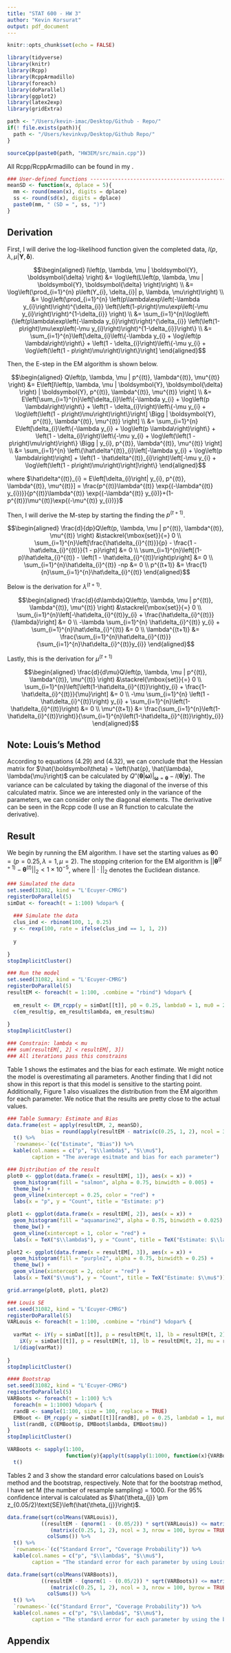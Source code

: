 ```yaml
---
title: "STAT 600 - HW 3"
author: "Kevin Korsurat"
output: pdf_document
---
```


```r
knitr::opts_chunk$set(echo = FALSE)

library(tidyverse)
library(knitr)
library(Rcpp)
library(RcppArmadillo)
library(foreach)
library(doParallel)
library(ggplot2)
library(latex2exp)
library(gridExtra)

path <- "/Users/kevin-imac/Desktop/Github - Repo/"
if(! file.exists(path)){
  path <- "/Users/kevinkvp/Desktop/Github Repo/"
}

sourceCpp(paste0(path, "HW3EM/src/main.cpp"))
```

All Rcpp/RcppArmadillo can be found in my [\textcolor{red}{GitHub}](https://github.com/skorsu/HW3EM).

```r

### User-defined functions -----------------------------------------------------
meanSD <- function(x, dplace = 5){
  mm <- round(mean(x), digits = dplace)
  ss <- round(sd(x), digits = dplace)
  paste0(mm, " (SD = ", ss, ")")
}
```

## Derivation

First, I will derive the log-likelihood function given the completed data, $l\left(p, \lambda, \mu | \boldsymbol{Y}, \boldsymbol{\delta} \right)$.

$$\begin{aligned}
l\left(p, \lambda, \mu | \boldsymbol{Y}, \boldsymbol{\delta} \right) &= \log\left(L\left(p, \lambda, \mu | \boldsymbol{Y}, \boldsymbol{\delta} \right)\right) \\
&= \log\left(\prod_{i=1}^{n} p\left(Y_{i}, \delta_{i}| p, \lambda, \mu\right)\right) \\
&= \log\left(\prod_{i=1}^{n} \left(p\lambda\exp\left(-\lambda y_{i}\right)\right)^{\delta_{i}} \left(\left(1-p\right)\mu\exp\left(-\mu y_{i}\right)\right)^{1-\delta_{i}} \right) \\
&= \sum_{i=1}^{n}\log\left\{\left(p\lambda\exp\left(-\lambda y_{i}\right)\right)^{\delta_{i}} \left(\left(1-p\right)\mu\exp\left(-\mu y_{i}\right)\right)^{1-\delta_{i}}\right\} \\
&= \sum_{i=1}^{n}\left[\delta_{i}\left\{-\lambda y_{i} + \log\left(p \lambda\right)\right\} + \left(1 - \delta_{i}\right)\left\{-\mu y_{i} + \log\left(\left(1 - p\right)\mu\right)\right\}\right]
\end{aligned}$$

Then, the E-step in the EM algorithm is shown below.

$$\begin{aligned}
Q\left(p, \lambda, \mu | p^{(t)}, \lambda^{(t)}, \mu^{(t)} \right) &= E\left[l\left(p, \lambda, \mu | \boldsymbol{Y}, \boldsymbol{\delta} \right) | \boldsymbol{Y}, p^{(t)}, \lambda^{(t)}, \mu^{(t)} \right] \\
&= E\left[\sum_{i=1}^{n}\left[\delta_{i}\left\{-\lambda y_{i} + \log\left(p \lambda\right)\right\} + \left(1 - \delta_{i}\right)\left\{-\mu y_{i} + \log\left(\left(1 - p\right)\mu\right)\right\}\right] \Bigg | \boldsymbol{Y}, p^{(t)}, \lambda^{(t)}, \mu^{(t)} \right] \\
&= \sum_{i=1}^{n} E\left[\delta_{i}\left\{-\lambda y_{i} + \log\left(p \lambda\right)\right\} + \left(1 - \delta_{i}\right)\left\{-\mu y_{i} + \log\left(\left(1 - p\right)\mu\right)\right\} \Bigg | y_{i}, p^{(t)}, \lambda^{(t)}, \mu^{(t)} \right] \\
&= \sum_{i=1}^{n} \left\{\hat\delta^{(t)}_{i}\left[-\lambda y_{i} + \log\left(p \lambda\right)\right]  + \left(1 - \hat\delta^{(t)}_{i}\right)\left[-\mu y_{i} + \log\left(\left(1 - p\right)\mu\right)\right]\right\}
\end{aligned}$$

where $\hat\delta^{(t)}_{i} = E\left[\delta_{i}\right| y_{i}, p^{(t)}, \lambda^{(t)}, \mu^{(t)}] = \frac{p^{(t)}\lambda^{(t)} \exp{(-\lambda^{(t)} y_{i})}}{p^{(t)}\lambda^{(t)} \exp{(-\lambda^{(t)} y_{i})}+(1-p^{(t)})\mu^{(t)}\exp{(-\mu^{(t)} y_{i})}}$

Then, I will derive the M-step by starting the finding the $p^{(t+1)}$.

$$\begin{aligned}
\frac{d}{dp}Q\left(p, \lambda, \mu | p^{(t)}, \lambda^{(t)}, \mu^{(t)} \right) &\stackrel{\mbox{set}}{=} 0 \\
\sum_{i=1}^{n}\left[\frac{\hat\delta_{i}^{(t)}}{p} - \frac{1 - \hat\delta_{i}^{(t)}}{1 - p}\right] &= 0 \\
\sum_{i=1}^{n}\left[(1-p)\hat\delta_{i}^{(t)} - \left(1 - \hat\delta_{i}^{(t)}\right)p\right] &= 0 \\
\sum_{i=1}^{n}\hat\delta_{i}^{(t)} -np &= 0 \\
p^{(t+1)} &= \frac{1}{n}\sum_{i=1}^{n}\hat\delta_{i}^{(t)}
\end{aligned}$$

Below is the derivation for $\lambda^{(t+1)}$.

$$\begin{aligned}
\frac{d}{d\lambda}Q\left(p, \lambda, \mu | p^{(t)}, \lambda^{(t)}, \mu^{(t)} \right) &\stackrel{\mbox{set}}{=} 0 \\
\sum_{i=1}^{n}\left[-\hat\delta_{i}^{(t)}y_{i} + \frac{\hat\delta_{i}^{(t)}}{\lambda}\right] &= 0 \\
-\lambda \sum_{i=1}^{n} \hat\delta_{i}^{(t)} y_{i} + \sum_{i=1}^{n}\hat\delta_{i}^{(t)} &= 0 \\
\lambda^{(t+1)} &= \frac{\sum_{i=1}^{n}\hat\delta_{i}^{(t)}}{\sum_{i=1}^{n}\hat\delta_{i}^{(t)}y_{i}}
\end{aligned}$$

Lastly, this is the derivation for $\mu^{(t+1)}$

$$\begin{aligned}
\frac{d}{d\mu}Q\left(p, \lambda, \mu | p^{(t)}, \lambda^{(t)}, \mu^{(t)} \right) &\stackrel{\mbox{set}}{=} 0 \\
\sum_{i=1}^{n}\left[\left(1-\hat\delta_{i}^{(t)}\right)y_{i} + \frac{1-\hat\delta_{i}^{(t)}}{\mu}\right] &= 0 \\
-\mu \sum_{i=1}^{n} \left(1 - \hat\delta_{i}^{(t)}\right) y_{i} + \sum_{i=1}^{n}\left(1-\hat\delta_{i}^{(t)}\right) &= 0 \\
\mu^{(t+1)} &= \frac{\sum_{i=1}^{n}\left(1-\hat\delta_{i}^{(t)}\right)}{\sum_{i=1}^{n}\left(1-\hat\delta_{i}^{(t)}\right)y_{i}}
\end{aligned}$$

## Note: Louis's Method

According to equations (4.29) and (4.32), we can conclude that the Hessian matrix for $\hat{\boldsymbol\theta} = \left(\hat{p}, \hat{\lambda}, \lambda{\mu}\right)$ can be calculated by $Q''\left(\boldsymbol\theta\Big|\boldsymbol{\omega}\right)\bigg|_{\boldsymbol{\omega} = \boldsymbol\theta} - l\left(\boldsymbol\theta\Big|\boldsymbol{y}\right)$. The variance can be calculated by taking the diagonal of the inverse of this calculated matrix. Since we are interested only in the variance of the parameters, we can consider only the diagonal elements. The derivative can be seen in the Rcpp code (I use an R function to calculate the derivative).

## Result

We begin by running the EM algorithm. I have set the starting values as $\boldsymbol{\theta}{0} = \left(p = 0.25, \lambda = 1, \mu = 2\right)$. The stopping criterion for the EM algorithm is $||\boldsymbol{\theta}^{(t+1)} - \boldsymbol{\theta}^{(t)}||_{2} < 1 \times 10^{-5}$, where $||\cdot||_{2}$ denotes the Euclidean distance.

```r

### Simulated the data
set.seed(31082, kind = "L'Ecuyer-CMRG")
registerDoParallel(5)
simDat <- foreach(t = 1:100) %dopar% {
  
  ### Simulate the data
  clus_ind <- rbinom(100, 1, 0.25)
  y <- rexp(100, rate = ifelse(clus_ind == 1, 1, 2))
  
  y
  
}
stopImplicitCluster()

### Run the model
set.seed(31082, kind = "L'Ecuyer-CMRG")
registerDoParallel(5)
resultEM <- foreach(t = 1:100, .combine = "rbind") %dopar% {
  
  em_result <- EM_rcpp(y = simDat[[t]], p0 = 0.25, lambda0 = 1, mu0 = 2, eps = 1e-10)
  c(em_result$p, em_result$lambda, em_result$mu)
  
}
stopImplicitCluster()

### Constrain: lambda < mu
### sum(resultEM[, 2] < resultEM[, 3])
### All iterations pass this constrains
``` 

Table 1 shows the estimates and the bias for each estimate. We might notice the model is overestimating all parameters. Another finding that I did not show in this report is that this model is sensitive to the starting point. Additionally, Figure 1 also visualizes the distribution from the EM algorithm for each parameter. We notice that the results are pretty close to the actual values.

```r

### Table Summary: Estimate and Bias
data.frame(est = apply(resultEM, 2, meanSD), 
           bias = round(apply(resultEM - matrix(c(0.25, 1, 2), ncol = 3, nrow = 100, byrow = TRUE), 2, mean), 5)) %>%
  t() %>%
  `rownames<-`(c("Estimate", "Bias")) %>%
  kable(col.names = c("p", "$\\lambda$", "$\\mu$"),
        caption = "The average esitmate and bias for each parameter")
```

```r

### Distribution of the result
plot0 <- ggplot(data.frame(x = resultEM[, 1]), aes(x = x)) +
  geom_histogram(fill = "salmon", alpha = 0.75, binwidth = 0.005) +
  theme_bw() +
  geom_vline(xintercept = 0.25, color = "red") +
  labs(x = "p", y = "Count", title = "Estimate: p")

plot1 <- ggplot(data.frame(x = resultEM[, 2]), aes(x = x)) +
  geom_histogram(fill = "aquamarine2", alpha = 0.75, binwidth = 0.025) +
  theme_bw() +
  geom_vline(xintercept = 1, color = "red") +
  labs(x = TeX("$\\lambda$"), y = "Count", title = TeX("Estimate: $\\lambda$"))

plot2 <- ggplot(data.frame(x = resultEM[, 3]), aes(x = x)) +
  geom_histogram(fill = "purple2", alpha = 0.75, binwidth = 0.25) +
  theme_bw() +
  geom_vline(xintercept = 2, color = "red") +
  labs(x = TeX("$\\mu$"), y = "Count", title = TeX("Estimate: $\\mu$"))

grid.arrange(plot0, plot1, plot2)
```

```r

### Louis SE
set.seed(31082, kind = "L'Ecuyer-CMRG")
registerDoParallel(5)
VARLouis <- foreach(t = 1:100, .combine = "rbind") %dopar% {
  
  varMat <- iY(y = simDat[[t]], p = resultEM[t, 1], lb = resultEM[t, 2], mu = resultEM[t, 3]) - 
    iX(y = simDat[[t]], p = resultEM[t, 1], lb = resultEM[t, 2], mu = resultEM[t, 3])
  1/(diag(varMat))
  
}
stopImplicitCluster()
```

```r

#### Bootstrap
set.seed(31082, kind = "L'Ecuyer-CMRG")
registerDoParallel(5)
VARBoots <- foreach(t = 1:100) %:%
  foreach(m = 1:1000) %dopar% {
  randB <- sample(1:100, size = 100, replace = TRUE)
  EMBoot <- EM_rcpp(y = simDat[[t]][randB], p0 = 0.25, lambda0 = 1, mu0 = 2, eps = 1e-5)
  list(randB, c(EMBoot$p, EMBoot$lambda, EMBoot$mu))
}
stopImplicitCluster()

VARBoots <- sapply(1:100,
                   function(y){apply(t(sapply(1:1000, function(x){VARBoots[[y]][[x]][[2]]})), 2, var)}) %>%
  t()
```

Tables 2 and 3 show the standard error calculations based on Louis's method and the bootstrap, respectively. Note that for the bootstrap method, I have set M (the number of resample sampling) = 1000. For the 95% confidence interval is calculated as $\hat{\theta_{j}} \pm z_{0.05/2}\text{SE}\left(\hat{\theta_{j}}\right)$.

```r
data.frame(sqrt(colMeans(VARLouis)), 
           ((resultEM - (qnorm(1 - (0.05/2)) * sqrt(VARLouis)) <= matrix(c(0.25, 1, 2), ncol = 3, nrow = 100, byrow = TRUE)) &
              (matrix(c(0.25, 1, 2), ncol = 3, nrow = 100, byrow = TRUE) <= resultEM + (qnorm(1 - (0.05/2)) * sqrt(VARLouis)))) %>%
             colSums()) %>%
  t() %>% 
  `rownames<-`(c("Standard Error", "Coverage Probability")) %>%
  kable(col.names = c("p", "$\\lambda$", "$\\mu$"), 
        caption = "The standard error for each parameter by using Louis's Method")
```

```r
data.frame(sqrt(colMeans(VARBoots)), 
           ((resultEM - (qnorm(1 - (0.05/2)) * sqrt(VARBoots)) <= matrix(c(0.25, 1, 2), ncol = 3, nrow = 100, byrow = TRUE)) &
              (matrix(c(0.25, 1, 2), ncol = 3, nrow = 100, byrow = TRUE) <= resultEM + (qnorm(1 - (0.05/2)) * sqrt(VARBoots)))) %>%
             colSums()) %>%
  t() %>% 
  `rownames<-`(c("Standard Error", "Coverage Probability")) %>%
  kable(col.names = c("p", "$\\lambda$", "$\\mu$"),
        caption = "The standard error for each parameter by using the bootstrap Method")
```

\newpage

## Appendix

```r

```
